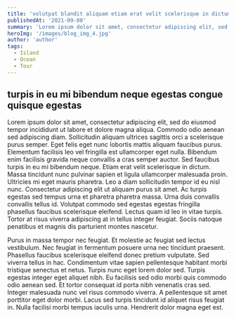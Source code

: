 ```yaml
---
title: 'volutpat blandit aliquam etiam erat velit scelerisque in dictum non'
publishedAt: '2021-09-08'
summary: 'Lorem ipsum dolor sit amet, consectetur adipiscing elit, sed do eiusmod tempor incididunt ut labore et dolore magna aliqua.'
heroImg: '/images/blog_img_4.jpg'
author: 'author'
tags:
  - Island
  - Ocean
  - Tour
---
```


## turpis in eu mi bibendum neque egestas congue quisque egestas

Lorem ipsum dolor sit amet, consectetur adipiscing elit, sed do eiusmod tempor incididunt ut labore et dolore magna aliqua. Commodo odio aenean sed adipiscing diam. Sollicitudin aliquam ultrices sagittis orci a scelerisque purus semper. Eget felis eget nunc lobortis mattis aliquam faucibus purus. Elementum facilisis leo vel fringilla est ullamcorper eget nulla. Bibendum enim facilisis gravida neque convallis a cras semper auctor. Sed faucibus turpis in eu mi bibendum neque. Etiam erat velit scelerisque in dictum. Massa tincidunt nunc pulvinar sapien et ligula ullamcorper malesuada proin. Ultricies mi eget mauris pharetra. Leo a diam sollicitudin tempor id eu nisl nunc. Consectetur adipiscing elit ut aliquam purus sit amet. Ac turpis egestas sed tempus urna et pharetra pharetra massa. Urna duis convallis convallis tellus id. Volutpat commodo sed egestas egestas fringilla phasellus faucibus scelerisque eleifend. Lectus quam id leo in vitae turpis. Tortor at risus viverra adipiscing at in tellus integer feugiat. Sociis natoque penatibus et magnis dis parturient montes nascetur.

Purus in massa tempor nec feugiat. Et molestie ac feugiat sed lectus vestibulum. Nec feugiat in fermentum posuere urna nec tincidunt praesent. Phasellus faucibus scelerisque eleifend donec pretium vulputate. Sed viverra tellus in hac. Condimentum vitae sapien pellentesque habitant morbi tristique senectus et netus. Turpis nunc eget lorem dolor sed. Turpis egestas integer eget aliquet nibh. Eu facilisis sed odio morbi quis commodo odio aenean sed. Et tortor consequat id porta nibh venenatis cras sed. Integer malesuada nunc vel risus commodo viverra. A pellentesque sit amet porttitor eget dolor morbi. Lacus sed turpis tincidunt id aliquet risus feugiat in. Nulla facilisi morbi tempus iaculis urna. Hendrerit dolor magna eget est.

